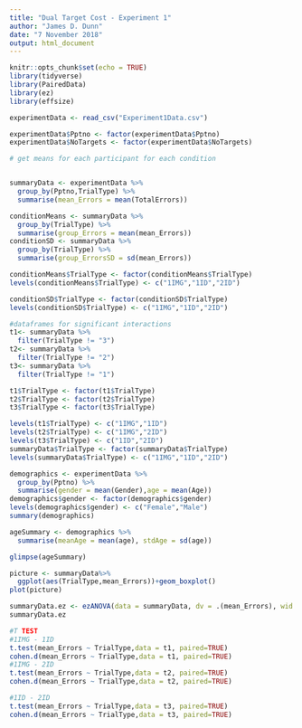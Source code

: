 ```yaml
---
title: "Dual Target Cost - Experiment 1"
author: "James D. Dunn"
date: "7 November 2018"
output: html_document
---
```


```r
knitr::opts_chunk$set(echo = TRUE)
library(tidyverse)
library(PairedData)
library(ez)
library(effsize)

experimentData <- read_csv("Experiment1Data.csv")
```

```r
experimentData$Pptno <- factor(experimentData$Pptno)
experimentData$NoTargets <- factor(experimentData$NoTargets)

# get means for each participant for each condition


summaryData <- experimentData %>%
  group_by(Pptno,TrialType) %>%
  summarise(mean_Errors = mean(TotalErrors))

conditionMeans <- summaryData %>%
  group_by(TrialType) %>%
  summarise(group_Errors = mean(mean_Errors))
conditionSD <- summaryData %>%
  group_by(TrialType) %>%
  summarise(group_ErrorsSD = sd(mean_Errors))

conditionMeans$TrialType <- factor(conditionMeans$TrialType)
levels(conditionMeans$TrialType) <- c("1IMG","1ID","2ID")

conditionSD$TrialType <- factor(conditionSD$TrialType)
levels(conditionSD$TrialType) <- c("1IMG","1ID","2ID")

#dataframes for significant interactions
t1<- summaryData %>%
  filter(TrialType != "3")
t2<- summaryData %>%
  filter(TrialType != "2")
t3<- summaryData %>%
  filter(TrialType != "1")

t1$TrialType <- factor(t1$TrialType)
t2$TrialType <- factor(t2$TrialType)
t3$TrialType <- factor(t3$TrialType)

levels(t1$TrialType) <- c("1IMG","1ID")
levels(t2$TrialType) <- c("1IMG","2ID")
levels(t3$TrialType) <- c("1ID","2ID")
summaryData$TrialType <- factor(summaryData$TrialType)
levels(summaryData$TrialType) <- c("1IMG","1ID","2ID")
```



```r
demographics <- experimentData %>%
  group_by(Pptno) %>%
  summarise(gender = mean(Gender),age = mean(Age))
demographics$gender <- factor(demographics$gender)
levels(demographics$gender) <- c("Female","Male")
summary(demographics)

ageSummary <- demographics %>%
  summarise(meanAge = mean(age), stdAge = sd(age))

glimpse(ageSummary)
```



```r
picture <- summaryData%>%
  ggplot(aes(TrialType,mean_Errors))+geom_boxplot()
plot(picture)

```


```r
summaryData.ez <- ezANOVA(data = summaryData, dv = .(mean_Errors), wid = .(Pptno), within = .(TrialType), detailed = TRUE, type = 3)
summaryData.ez

#T TEST
#1IMG - 1ID
t.test(mean_Errors ~ TrialType,data = t1, paired=TRUE)
cohen.d(mean_Errors ~ TrialType,data = t1, paired=TRUE)
#1IMG - 2ID
t.test(mean_Errors ~ TrialType,data = t2, paired=TRUE)
cohen.d(mean_Errors ~ TrialType,data = t2, paired=TRUE)

#1ID - 2ID
t.test(mean_Errors ~ TrialType,data = t3, paired=TRUE)
cohen.d(mean_Errors ~ TrialType,data = t3, paired=TRUE)

```